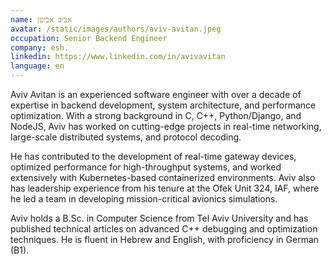 ```yaml
---
name: אביב אביטן
avatar: /static/images/authors/aviv-avitan.jpeg
occupation: Senior Backend Engineer
company: esh.
linkedin: https://www.linkedin.com/in/avivavitan
language: en
---
```

Aviv Avitan is an experienced software engineer with over a decade of expertise in backend development, system architecture, and performance optimization. With a strong background in C, C++, Python/Django, and NodeJS, Aviv has worked on cutting-edge projects in real-time networking, large-scale distributed systems, and protocol decoding.

He has contributed to the development of real-time gateway devices, optimized performance for high-throughput systems, and worked extensively with Kubernetes-based containerized environments. Aviv also has leadership experience from his tenure at the Ofek Unit 324, IAF, where he led a team in developing mission-critical avionics simulations.

Aviv holds a B.Sc. in Computer Science from Tel Aviv University and has published technical articles on advanced C++ debugging and optimization techniques. He is fluent in Hebrew and English, with proficiency in German (B1).
